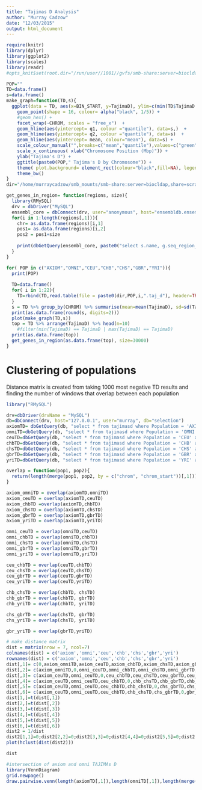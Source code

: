 ```yaml
---
title: "Tajimas D Analysis"
author: "Murray Cadzow"
date: "12/03/2015"
output: html_document
---
```




```r
require(knitr)
library(dplyr)
library(ggplot2)
library(scales)
library(readr)
#opts_knit$set(root.dir="/run/user//1001//gvfs/smb-share:server=biocldap,share=scratch/merrimanlab/murray/working_dir/extract/TajD/")

POP=""
TD=data.frame()
s=data.frame()
make_graph=function(TD,s){
  ggplot(data = TD, aes(x=BIN_START, y=TajimaD), ylim=c(min(TD$TajimaD -0.5), max(TD$TajimaD + 0.5)))  + 
    geom_point(shape = 16, colour= alpha("black", 1/5)) + 
    #geom_hex() +
    facet_wrap(~CHROM, scales = "free_x")  + 
    geom_hline(aes(yintercept= q1, colour ="quantile"), data=s,)  + 
    geom_hline(aes(yintercept= q2, colour ="quantile"), data=s)  +
    geom_hline(aes(yintercept= mean, colour="mean"), data=s) + 
    scale_colour_manual("",breaks=c("mean","quantile"),values=c("green","red")) + 
    scale_x_continuous( xlab("Chromosome Position (Mbp)")) + 
    ylab("Tajima's D") + 
    ggtitle(paste0(POP," Tajima's D by Chromosome")) + 
    theme( plot.background= element_rect(colour="black",fill=NA), legend.position= c(0.75, 0.12)) + 
    theme_bw()
}
dir="/home/murraycadzow/smb_mounts/smb-share:server=biocldap,share=scratch/merrimanlab/murray/working_dir/extract/TajD/"

get_genes_in_region= function(regions, size){
  library(RMySQL)
  drv = dbDriver("MySQL")
  ensembl_core = dbConnect(drv, user="anonymous", host="ensembldb.ensembl.org", dbname="homo_sapiens_core_75_37", password="")
  for(i in 1:length(regions[,1])){
    chr= as.data.frame(regions)[i,1]
    pos1= as.data.frame(regions)[i,2]
    pos2 = pos1+size
    
    print(dbGetQuery(ensembl_core, paste0("select s.name, g.seq_region_start, g.seq_region_end, x.display_label, s.coord_system_id from  gene g, seq_region s, xref x where s.name =", chr, " AND (", pos1 ," > g.seq_region_start AND ",pos2,"  < g.seq_region_end OR ",pos1," BETWEEN g.seq_region_start AND g.seq_region_end OR ",pos2," BETWEEN g.seq_region_start AND g.seq_region_end)  AND g.display_xref_id = x.xref_id group by x.display_label AND s.seq_region_id = g.seq_region_id order by s.name *1, g.seq_region_start")))
  }
}

for( POP in c("AXIOM","OMNI","CEU","CHB","CHS","GBR","YRI")){
  print(POP)
  
  TD=data.frame()
  for( i in 1:22){
    TD=rbind(TD,read.table(file = paste0(dir,POP,i,".taj_d"), header=TRUE))
  }
  s = TD %>% group_by(CHROM) %>% summarise(mean=mean(TajimaD), sd=sd(TajimaD), min=min(TajimaD), max=max(TajimaD), q1 = quantile(TajimaD, 0.01), q2 = quantile(TajimaD, 0.99))
  print(as.data.frame(round(s, digits=2)))
  plot(make_graph(TD,s))
  top = TD %>% arrange(TajimaD) %>% head(n=10)
    #filter(min(TajimaD) == TajimaD | max(TajimaD) == TajimaD) 
  print(as.data.frame(top))
  get_genes_in_region(as.data.frame(top), size=30000)
}

```

# Clustering of populations

Distance matrix is created from taking 1000 most negative TD results and finding the number of windows that overlap between each population

```r
library("RMySQL")

drv=dbDriver(drvName = "MySQL")
db=dbConnect(drv, host="127.0.0.1", user="murray", db="selection")
axiomTD= dbGetQuery(db, "select * from tajimasd where Population = 'AXIOM' and TajimasD < 0 order by TajimasD limit 1000;")
omniTD=dbGetQuery(db, "select * from tajimasd where Population = 'OMNI' and TajimasD < 0 order by TajimasD limit 1000;")
ceuTD=dbGetQuery(db, "select * from tajimasd where Population = 'CEU' and TajimasD < 0 order by TajimasD limit 1000;")
chbTD=dbGetQuery(db, "select * from tajimasd where Population = 'CHB' and TajimasD < 0 order by TajimasD limit 1000;")
chsTD=dbGetQuery(db, "select * from tajimasd where Population = 'CHS' and TajimasD < 0 order by TajimasD limit 1000;")
gbrTD=dbGetQuery(db, "select * from tajimasd where Population = 'GBR' and TajimasD < 0 order by TajimasD limit 1000;")
yriTD=dbGetQuery(db, "select * from tajimasd where Population = 'YRI' and TajimasD < 0 order by TajimasD limit 1000;")

overlap = function(pop1, pop2){
  return(length(merge(pop1, pop2, by = c("chrom", "chrom_start"))[,1]))
}

axiom_omniTD = overlap(axiomTD,omniTD)
axiom_ceuTD = overlap(axiomTD,ceuTD)
axiom_chbTD =overlap(axiomTD,chbTD)
axiom_chsTD = overlap(axiomTD,chsTD)
axiom_gbrTD = overlap(axiomTD,gbrTD) 
axiom_yriTD = overlap(axiomTD,yriTD)

omni_ceuTD = overlap(omniTD,ceuTD)
omni_chbTD = overlap(omniTD,chbTD)
omni_chsTD = overlap(omniTD,chsTD)
omni_gbrTD = overlap(omniTD,gbrTD)
omni_yriTD = overlap(omniTD,yriTD)

ceu_chbTD = overlap(ceuTD,chbTD)
ceu_chsTD = overlap(ceuTD,chsTD)
ceu_gbrTD = overlap(ceuTD,gbrTD)
ceu_yriTD = overlap(ceuTD,yriTD)

chb_chsTD = overlap(chbTD, chsTD)
chb_gbrTD = overlap(chbTD, gbrTD)
chb_yriTD = overlap(chbTD, yriTD)

chs_gbrTD = overlap(chsTD, gbrTD)
chs_yriTD = overlap(chsTD, yriTD)

gbr_yriTD = overlap(gbrTD,yriTD)

# make distance matrix
dist = matrix(nrow = 7, ncol=7)
colnames(dist) = c('axiom','omni','ceu','chb','chs','gbr','yri')
rownames(dist) = c('axiom','omni','ceu','chb','chs','gbr','yri')
dist[,1]= c(0,axiom_omniTD,axiom_ceuTD,axiom_chbTD,axiom_chsTD,axiom_gbrTD,axiom_yriTD)
dist[,2]= c(axiom_omniTD,0,omni_ceuTD,omni_chbTD,omni_chsTD,omni_gbrTD,omni_yriTD)
dist[,3]= c(axiom_ceuTD,omni_ceuTD,0,ceu_chbTD,ceu_chsTD,ceu_gbrTD,ceu_yriTD)
dist[,4]= c(axiom_ceuTD,omni_ceuTD,ceu_chbTD,0,chb_chsTD,chb_gbrTD,chb_yriTD)
dist[,5]= c(axiom_ceuTD,omni_ceuTD,ceu_chbTD,chb_chsTD,0,chs_gbrTD,chs_yriTD)
dist[,6]= c(axiom_ceuTD,omni_ceuTD,ceu_chbTD,chb_chsTD,chs_gbrTD,0,gbr_yriTD)
dist[1,]=t(dist[,1])
dist[2,]=t(dist[,2])
dist[3,]=t(dist[,3])
dist[4,]=t(dist[,4])
dist[5,]=t(dist[,5])
dist[6,]=t(dist[,6])
dist2 = 1/dist
dist2[1,1]=0;dist2[2,2]=0;dist2[3,3]=0;dist2[4,4]=0;dist2[5,5]=0;dist2[6,6]=0;dist2[7,7]=0
plot(hclust(dist(dist2)))
```

```r
dist
```


```r
#intersection of axiom and omni TAJIMAs D
library(VennDiagram)
grid.newpage()
draw.pairwise.venn(length(axiomTD[,1]),length(omniTD[,1]),length(merge(axiomTD, omniTD, by = c("chrom", "chrom_start"))[,1]), c("NZ Maori", "Samoan"), col = c("red","blue"), fill = c("red","blue"))
```
